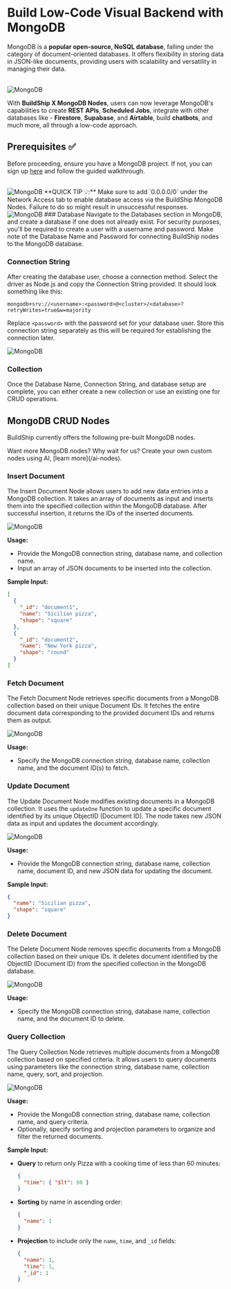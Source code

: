 # Build Low-Code Visual Backend with MongoDB


MongoDB is a **popular open-source, NoSQL database**, falling under the category of document-oriented databases. It
offers flexibility in storing data in JSON-like documents, providing users with scalability and versatility in managing
their data.

<br />
<Image src={mongoOg} alt='MongoDB' width={1200} />

With **BuildShip X MongoDB Nodes**, users can now leverage MongoDB's capabilities to create **REST APIs**, **Scheduled
Jobs**, integrate with other databases like - **Firestore**, **Supabase**, and **Airtable**, build **chatbots**, and
much more, all through a low-code approach.

## Prerequisites ✅

Before proceeding, ensure you have a MongoDB project. If not, you can sign up
[here](https://www.mongodb.com/cloud/atlas/register) and follow the guided walkthrough.

<br />
<Image src={mongo1} alt='MongoDB' width={1200} />

<Callout>
  **QUICK TIP 💡:** Make sure to add `0.0.0.0/0` under the Network Access tab to enable database access via the
  BuildShip MongoDB Nodes. Failure to do so might result in unsuccessful responses.
  <Image src={mongo2} alt='MongoDB' width={800} />
</Callout>

<Steps>
### Database
Navigate to the Databases section in MongoDB, and create a database if one does not already exist. For security purposes, you'll be required to create a user with a username and password. Make note of the Database Name and Password for connecting BuildShip nodes to the MongoDB database.

### Connection String

After creating the database user, choose a connection method. Select the driver as Node.js and copy the Connection
String provided. It should look something like this:

```
mongodb+srv://<username>:<password>@<cluster>/<database>?retryWrites=true&w=majority
```

Replace `<password>` with the password set for your database user. Store this connection string separately as this will
be required for establishing the connection later.

<Image src={mongo3} alt='MongoDB' width={800} />

### Collection

Once the Database Name, Connection String, and database setup are complete, you can either create a new collection or
use an existing one for CRUD operations.

</Steps>

## MongoDB CRUD Nodes

BuildShip currently offers the following pre-built MongoDB nodes.

<Callout emoji='⭐️'>
  Want more MongoDB nodes? Why wait for us? Create your own custom nodes using AI, [learn more](/ai-nodes).
</Callout>

### Insert Document

The Insert Document Node allows users to add new data entries into a MongoDB collection. It takes an array of documents
as input and inserts them into the specified collection within the MongoDB database. After successful insertion, it
returns the IDs of the inserted documents.

<Image src={mongoInsert} alt='MongoDB' width={1200} />

**Usage:**

- Provide the MongoDB connection string, database name, and collection name.
- Input an array of JSON documents to be inserted into the collection.

**Sample Input:**

```json
[
  {
    "_id": "document1",
    "name": "Sicilian pizza",
    "shape": "square"
  },
  {
    "_id": "document2",
    "name": "New York pizza",
    "shape": "round"
  }
]
```

### Fetch Document

The Fetch Document Node retrieves specific documents from a MongoDB collection based on their unique Document IDs. It
fetches the entire document data corresponding to the provided document IDs and returns them as output.

<Image src={mongoFetch} alt='MongoDB' width={1200} />

**Usage:**

- Specify the MongoDB connection string, database name, collection name, and the document ID(s) to fetch.

### Update Document

The Update Document Node modifies existing documents in a MongoDB collection. It uses the `updateOne` function to update
a specific document identified by its unique ObjectID (Document ID). The node takes new JSON data as input and updates
the document accordingly.

<Image src={mongoUpdate} alt='MongoDB' width={1200} />

**Usage:**

- Provide the MongoDB connection string, database name, collection name, document ID, and new JSON data for updating the
  document.

**Sample Input:**

```json
{
  "name": "Sicilian pizza",
  "shape": "square"
}
```

### Delete Document

The Delete Document Node removes specific documents from a MongoDB collection based on their unique IDs. It deletes
document identified by the ObjectID (Document ID) from the specified collection in the MongoDB database.

<Image src={mongoDelete} alt='MongoDB' width={1200} />

**Usage:**

- Specify the MongoDB connection string, database name, collection name, and the document ID to delete.

### Query Collection

The Query Collection Node retrieves multiple documents from a MongoDB collection based on specified criteria. It allows
users to query documents using parameters like the connection string, database name, collection name, query, sort, and
projection.

<Image src={mongoQuery} alt='MongoDB' width={1200} />

**Usage:**

- Provide the MongoDB connection string, database name, collection name, and query criteria.
- Optionally, specify sorting and projection parameters to organize and filter the returned documents.

**Sample Input:**

- **Query** to return only Pizza with a cooking time of less than 60 minutes:

  ```json
  {
    "time": { "$lt": 60 }
  }
  ```

- **Sorting** by name in ascending order:

  ```json
  {
    "name": 1
  }
  ```

- **Projection** to include only the `name`, `time`, and `_id` fields:

  ```json
  {
    "name": 1,
    "time": 1,
    "_id": 1
  }
  ```
